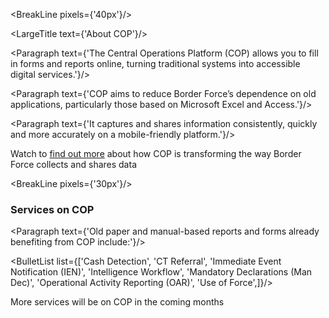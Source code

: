 
<div className="govuk-width-container">

<BreakLine pixels={'40px'}/>

<div className="grid-row">

<div className="column-one-quarter">
<SubNavigation currentPage={props.path}/>
</div>


<div className="column-five-eighths">

<LargeTitle text={'About COP'}/>

<Paragraph text={'The Central Operations Platform (COP) allows you to fill in forms and reports online, turning traditional systems into accessible digital services.'}/>

<Paragraph text={'COP aims to reduce Border Force’s dependence on old applications, particularly those based on Microsoft Excel and Access.'}/>

<Paragraph text={'It captures and shares information consistently, quickly and more accurately on a mobile-friendly platform.'}/>

<p className="govuk-body">Watch to <a class="govuk-link" href="https://training.cop.homeoffice.gov.uk/videos/video_02.mp4">find out more</a> about how COP is transforming the way Border Force collects and shares data
</p>

<BreakLine pixels={'30px'}/>


<h3 id="services" className="govuk-heading-m">Services on COP</h3>

<Paragraph text={'Old paper and manual-based reports and forms already benefiting from COP include:'}/>

<BulletList list={['Cash Detection', 'CT Referral', 'Immediate Event Notification (IEN)',
 'Intelligence Workflow', 'Mandatory Declarations (Man Dec)',
  'Operational Activity Reporting (OAR)', 'Use of Force',]}/>

<p className="govuk-body">More services will be on COP in the <Link class="govuk-link" to="/about/roadmap/">coming months</Link>
</p>
</div>
</div>
</div>






